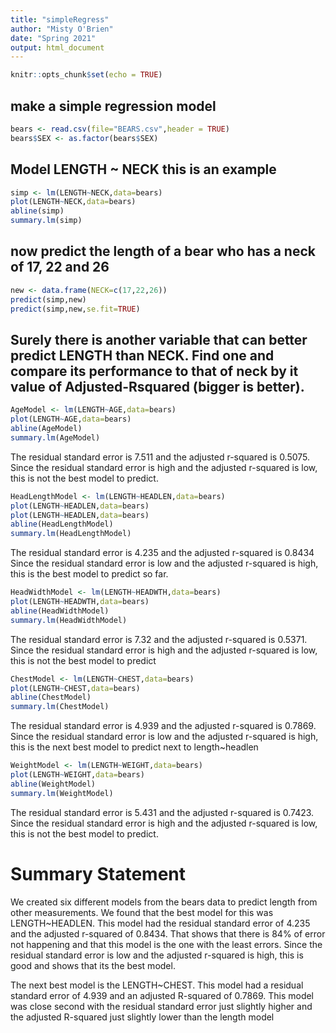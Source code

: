```yaml
---
title: "simpleRegress"
author: "Misty O'Brien"
date: "Spring 2021"
output: html_document
---
```


```r
knitr::opts_chunk$set(echo = TRUE)
```

## make a simple regression model

```r
bears <- read.csv(file="BEARS.csv",header = TRUE)
bears$SEX <- as.factor(bears$SEX)
```

## Model LENGTH ~ NECK  this is an example  

```r
simp <- lm(LENGTH~NECK,data=bears)
plot(LENGTH~NECK,data=bears)
abline(simp)
summary.lm(simp)
```

## now predict the length of a bear who has a neck of 17, 22 and 26


```r
new <- data.frame(NECK=c(17,22,26))
predict(simp,new)
predict(simp,new,se.fit=TRUE)
```
## Surely there is another variable that can better predict LENGTH than NECK. Find one and compare its performance to that of neck by it value of Adjusted-Rsquared (bigger is better).

```r
AgeModel <- lm(LENGTH~AGE,data=bears)
plot(LENGTH~AGE,data=bears)
abline(AgeModel)
summary.lm(AgeModel)
```

The residual standard error is 7.511 and the adjusted r-squared is 0.5075. Since the residual standard error is high and the adjusted r-squared is low, this is not the best model to predict. 

```r
HeadLengthModel <- lm(LENGTH~HEADLEN,data=bears)
plot(LENGTH~HEADLEN,data=bears)
plot(LENGTH~HEADLEN,data=bears)
abline(HeadLengthModel)
summary.lm(HeadLengthModel)
```

The residual standard error is 4.235 and the adjusted r-squared is 0.8434 Since the residual standard error is low and the adjusted r-squared is high, this is the best model to predict so far.

```r
HeadWidthModel <- lm(LENGTH~HEADWTH,data=bears)
plot(LENGTH~HEADWTH,data=bears)
abline(HeadWidthModel)
summary.lm(HeadWidthModel)
```
The residual standard error is 7.32 and the adjusted r-squared is 0.5371. Since the residual standard error is high and the adjusted r-squared is low, this is not the best model to predict

```r
ChestModel <- lm(LENGTH~CHEST,data=bears)
plot(LENGTH~CHEST,data=bears)
abline(ChestModel)
summary.lm(ChestModel)
```

The residual standard error is 4.939 and the adjusted r-squared is 0.7869. Since the residual standard error is low and the adjusted r-squared is high, this is the next best model to predict next to length~headlen
```r
WeightModel <- lm(LENGTH~WEIGHT,data=bears)
plot(LENGTH~WEIGHT,data=bears)
abline(WeightModel)
summary.lm(WeightModel)
```
The residual standard error is 5.431 and the adjusted r-squared is 0.7423. Since the residual standard error is high and the adjusted r-squared is low, this is not the best model to predict. 

# Summary Statement  

We created six different models from the bears data to predict length from other measurements. We found that the best model for this was LENGTH~HEADLEN. This model had the residual standard error of 4.235 and the adjusted r-squared of 0.8434. That shows that there is 84% of error not happening and that this model is the one with the least errors. Since the residual standard error is low and the adjusted r-squared is high, this is good and shows that its the best model. 

The next best model is the LENGTH~CHEST. This model had a residual standard error of 4.939 and an adjusted R-squared of 0.7869. This model was close second with the   residual standard error just slightly higher and the adjusted R-squared just slightly lower than the length model
